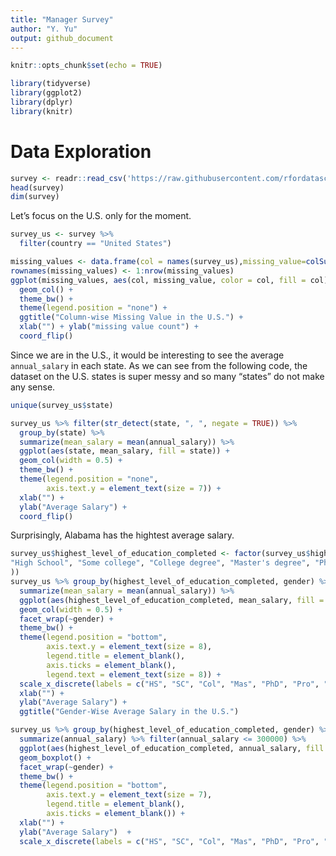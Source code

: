 ```yaml
---
title: "Manager Survey"
author: "Y. Yu"
output: github_document
---
```


```r
knitr::opts_chunk$set(echo = TRUE)
```

```r
library(tidyverse)
library(ggplot2)
library(dplyr)
library(knitr)
```


# Data Exploration

```r
survey <- readr::read_csv('https://raw.githubusercontent.com/rfordatascience/tidytuesday/master/data/2021/2021-05-18/survey.csv')
head(survey)
dim(survey)
```

Let's focus on the U.S. only for the moment.

```r
survey_us <- survey %>%
  filter(country == "United States")
```


```r
missing_values <- data.frame(col = names(survey_us),missing_value=colSums(is.na(survey_us)))
rownames(missing_values) <- 1:nrow(missing_values)
ggplot(missing_values, aes(col, missing_value, color = col, fill = col)) +
  geom_col() +
  theme_bw() +
  theme(legend.position = "none") +
  ggtitle("Column-wise Missing Value in the U.S.") +
  xlab("") + ylab("missing value count") + 
  coord_flip() 
```

Since we are in the U.S., it would be interesting to see the average `annual_salary` in each state. As we can see from the following code, the dataset on the U.S. states is super messy and so many "states" do not make any sense.

```r
unique(survey_us$state)

```


```r
survey_us %>% filter(str_detect(state, ", ", negate = TRUE)) %>% 
  group_by(state) %>%
  summarize(mean_salary = mean(annual_salary)) %>%
  ggplot(aes(state, mean_salary, fill = state)) +
  geom_col(width = 0.5) +
  theme_bw() +
  theme(legend.position = "none",
        axis.text.y = element_text(size = 7)) +
  xlab("") +
  ylab("Average Salary") +
  coord_flip()


```

Surprisingly, Alabama has the hightest average salary. 


```r
survey_us$highest_level_of_education_completed <- factor(survey_us$highest_level_of_education_completed, levels = c(
"High School", "Some college", "College degree", "Master's degree", "PhD", "Professional degree (MD, JD, etc.)", "NA" 
))
survey_us %>% group_by(highest_level_of_education_completed, gender) %>%
  summarize(mean_salary = mean(annual_salary)) %>%
  ggplot(aes(highest_level_of_education_completed, mean_salary, fill = highest_level_of_education_completed)) +
  geom_col(width = 0.5) +
  facet_wrap(~gender) +
  theme_bw() +
  theme(legend.position = "bottom",
        axis.text.y = element_text(size = 8),
        legend.title = element_blank(),
        axis.ticks = element_blank(),
        legend.text = element_text(size = 8)) +
  scale_x_discrete(labels = c("HS", "SC", "Col", "Mas", "PhD", "Pro", "NA")) + 
  xlab("") +
  ylab("Average Salary") +
  ggtitle("Gender-Wise Average Salary in the U.S.")
```

```r
survey_us %>% group_by(highest_level_of_education_completed, gender) %>%
  summarize(annual_salary) %>% filter(annual_salary <= 300000) %>%
  ggplot(aes(highest_level_of_education_completed, annual_salary, fill = highest_level_of_education_completed)) +
  geom_boxplot() +
  facet_wrap(~gender) +
  theme_bw() +
  theme(legend.position = "bottom",
        axis.text.y = element_text(size = 7),
        legend.title = element_blank(),
        axis.ticks = element_blank()) +
  xlab("") +
  ylab("Average Salary")  +
  scale_x_discrete(labels = c("HS", "SC", "Col", "Mas", "PhD", "Pro", "NA")) 
```


